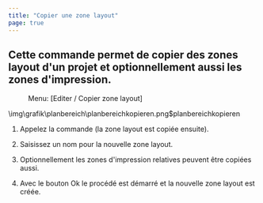 ```yaml
---
title: "Copier une zone layout"
page: true
---
```

## Cette commande permet de copier des zones layout d&#39;un projet et optionnellement aussi les zones d&#39;impression.
<GeoMapper>
 <Menu> Menu: [Editer / Copier zone layout] </Menu> 


<Image>\img\grafik\planbereich\planbereichkopieren.png$planbereichkopieren</Image>


1. Appelez la commande (la zone layout est copi&#233;e ensuite).


2. Saisissez un nom pour la nouvelle zone layout.


3. Optionnellement les zones d&#39;impression relatives peuvent &#234;tre copi&#233;es aussi. 


4. Avec le bouton <Border>   Ok   </Border>  le proc&#233;d&#233; est d&#233;marr&#233; et la nouvelle zone layout est cr&#233;&#233;e.





</GeoMapper>



